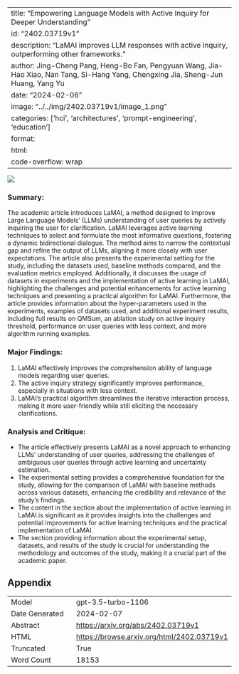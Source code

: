 
---
title: "Empowering Language Models with Active Inquiry for Deeper Understanding"
id: "2402.03719v1"
description: "LaMAI improves LLM responses with active inquiry, outperforming other frameworks."
author: Jing-Cheng Pang, Heng-Bo Fan, Pengyuan Wang, Jia-Hao Xiao, Nan Tang, Si-Hang Yang, Chengxing Jia, Sheng-Jun Huang, Yang Yu
date: "2024-02-06"
image: "../../img/2402.03719v1/image_1.png"
categories: ['hci', 'architectures', 'prompt-engineering', 'education']
format:
  html:
    code-overflow: wrap
---

![](../../img/2402.03719v1/image_1.png)

### Summary:
The academic article introduces LaMAI, a method designed to improve Large Language Models' (LLMs) understanding of user queries by actively inquiring the user for clarification. LaMAI leverages active learning techniques to select and formulate the most informative questions, fostering a dynamic bidirectional dialogue. The method aims to narrow the contextual gap and refine the output of LLMs, aligning it more closely with user expectations. The article also presents the experimental setting for the study, including the datasets used, baseline methods compared, and the evaluation metrics employed. Additionally, it discusses the usage of datasets in experiments and the implementation of active learning in LaMAI, highlighting the challenges and potential enhancements for active learning techniques and presenting a practical algorithm for LaMAI. Furthermore, the article provides information about the hyper-parameters used in the experiments, examples of datasets used, and additional experiment results, including full results on QMSum, an ablation study on active inquiry threshold, performance on user queries with less context, and more algorithm running examples.

### Major Findings:
1. LaMAI effectively improves the comprehension ability of language models regarding user queries.
2. The active inquiry strategy significantly improves performance, especially in situations with less context.
3. LaMAI's practical algorithm streamlines the iterative interaction process, making it more user-friendly while still eliciting the necessary clarifications.

### Analysis and Critique:
- The article effectively presents LaMAI as a novel approach to enhancing LLMs' understanding of user queries, addressing the challenges of ambiguous user queries through active learning and uncertainty estimation.
- The experimental setting provides a comprehensive foundation for the study, allowing for the comparison of LaMAI with baseline methods across various datasets, enhancing the credibility and relevance of the study's findings.
- The content in the section about the implementation of active learning in LaMAI is significant as it provides insights into the challenges and potential improvements for active learning techniques and the practical implementation of LaMAI.
- The section providing information about the experimental setup, datasets, and results of the study is crucial for understanding the methodology and outcomes of the study, making it a crucial part of the academic paper.

## Appendix

|          |          |
|----------|----------|
| Model     | gpt-3.5-turbo-1106       |
| Date Generated     | 2024-02-07       |
| Abstract | [https://arxiv.org/abs/2402.03719v1](https://arxiv.org/abs/2402.03719v1)        |
| HTML     | [https://browse.arxiv.org/html/2402.03719v1](https://browse.arxiv.org/html/2402.03719v1)       |
| Truncated       | True       |
| Word Count       | 18153       |